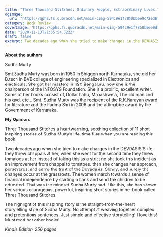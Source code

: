 ```yaml
---
title: "Three Thousand Stitches: Ordinary People, Extraordinary Lives."
ogImage:
  url: "https://qphs.fs.quoracdn.net/main-qimg-594c9e1f7850bbee9d72edbf2f48bb0d-lq"
category: Book Review
coverImage: "https://qphs.fs.quoracdn.net/main-qimg-594c9e1f7850bbee9d72edbf2f48bb0d-lq"
date: "2020-11-13T21:35:54.322Z"
draft: false
excerpt: Two decades ago when she tried to make changes in the DEVDASIS’S life they threw chappals at her, when she went for the second time they threw tomatoes at her instead of taking this as a strict no she took this incident as an improvement
---
```


**About the authors**

Sudha Murty

Smt.Sudha Murty was born in 1950 in Shiggon north Karnataka, she did her B.tech in BVB college of engineering specialized in Electronics and electricals. She got her masters in IISC Bengaluru. now she is the chairperson of the INFOSYS Foundation. She is a prolific, excellent writer. Some of her books consist of, Dollar bahu, Mahashweta, The old man and his god. etc…
Smt. Sudha Murty was the recipient of the R.K.Narayan award for literature and the Padma Shri in 2006 and the attimabbe award by the Government of Karnataka.

**My Opinion**:

Three Thousand Stitches a heartwarming, soothing collection of 11 short inspiring stories of Sudha Murty’s life. time flies when you are reading this book.

Two decades ago when she tried to make changes in the DEVDASIS’S life they threw chappals at her, when she went for the second time they threw tomatoes at her instead of taking this as a strict no she took this incident as an improvement from chappal to tomatoes. then she changes her approach, perseveres, and earns the trust of the Devadasis. Slowly, and surely the changes occur at the grassroots. The women march towards a sense of financial independence by starting a bank and send the children to be educated. That was the mindset Sudha Murty had. Like this, she has shown her various courageous, powerful, inspiring short stories in her book called Three Thousand Stitches.

The highlight of this inspiring story is the straight-from-the-heart storytelling style of Sudha Murty. No attempt at weaving together complex and pretentious sentences. Just simple and effective storytelling! I love this! Must read her other books!

_Kindle Edition: 256 pages_
